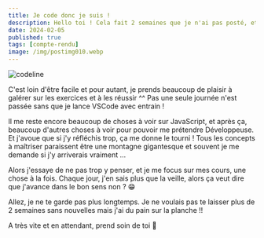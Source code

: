 ---
title: Je code donc je suis !
description: Hello toi ! Cela fait 2 semaines que je n'ai pas posté, et pour cause, je n'ai pas grand chose à te dire à part que je poursuis ma formation à JavaScript et que je suis au taquet !
date: 2024-02-05
published: true
tags: [compte-rendu]
image: /img/postimg010.webp
---

![codeline](../img/codeline.webp)

C'est loin d'être facile et pour autant, je prends beaucoup de plaisir à galérer sur les exercices et à les réussir ^^ Pas une seule journée n'est passée sans que je lance VSCode avec entrain !

Il me reste encore beaucoup de choses à voir sur JavaScript, et après ça, beaucoup d'autres choses à voir pour pouvoir me prétendre Développeuse. Et j'avoue que si j'y réfléchis trop, ça me donne le tourni ! Tous les concepts à maîtriser paraissent être une montagne gigantesque et souvent je me demande si j'y arriverais vraiment …

Alors j'essaye de ne pas trop y penser, et je me focus sur mes cours, une chose à la fois. Chaque jour, j'en sais plus que la veille, alors ça veut dire que j'avance dans le bon sens non ? 😁

Allez, je ne te garde pas plus longtemps. Je ne voulais pas te laisser plus de 2 semaines sans nouvelles mais j'ai du pain sur la planche !!

A très vite et en attendant, prend soin de toi 🌠
